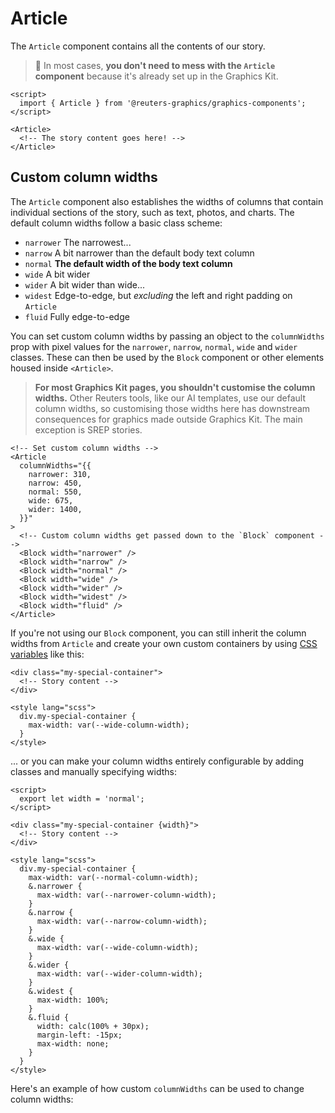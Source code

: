 

<Meta of={ArticleStories} />

# Article

The `Article` component contains all the contents of our story.

> 📌 In most cases, **you don't need to mess with the `Article` component** because it's already set up in the Graphics Kit.

```svelte
<script>
  import { Article } from '@reuters-graphics/graphics-components';
</script>

<Article>
  <!-- The story content goes here! -->
</Article>
```

<Canvas of={ArticleStories.Demo} />

## Custom column widths

The `Article` component also establishes the widths of columns that contain individual sections of the story, such as text, photos, and charts. The default column widths follow a basic class scheme:

- `narrower` The narrowest...
- `narrow` A bit narrower than the default body text column
- `normal` **The default width of the body text column**
- `wide` A bit wider
- `wider` A bit wider than wide...
- `widest` Edge-to-edge, but _excluding_ the left and right padding on `Article`
- `fluid` Fully edge-to-edge

You can set custom column widths by passing an object to the `columnWidths` prop with pixel values for the `narrower`, `narrow`, `normal`, `wide` and `wider` classes. These can then be used by the `Block` component or other elements housed inside `<Article>`.

> **For most Graphics Kit pages, you shouldn't customise the column widths.** Other Reuters tools, like our AI templates, use our default column widths, so customising those widths here has downstream consequences for graphics made outside Graphics Kit. The main exception is SREP stories.

```svelte
<!-- Set custom column widths -->
<Article
  columnWidths="{{
    narrower: 310,
    narrow: 450,
    normal: 550,
    wide: 675,
    wider: 1400,
  }}"
>
  <!-- Custom column widths get passed down to the `Block` component -->
  <Block width="narrower" />
  <Block width="narrow" />
  <Block width="normal" />
  <Block width="wide" />
  <Block width="wider" />
  <Block width="widest" />
  <Block width="fluid" />
</Article>
```

If you're not using our `Block` component, you can still inherit the column widths from `Article` and create your own custom containers by using [CSS variables](https://developer.mozilla.org/en-US/docs/Web/CSS/Using_CSS_custom_properties) like this:

```svelte
<div class="my-special-container">
  <!-- Story content -->
</div>

<style lang="scss">
  div.my-special-container {
    max-width: var(--wide-column-width);
  }
</style>
```

... or you can make your column widths entirely configurable by adding classes and manually specifying widths:

```svelte
<script>
  export let width = 'normal';
</script>

<div class="my-special-container {width}">
  <!-- Story content -->
</div>

<style lang="scss">
  div.my-special-container {
    max-width: var(--normal-column-width);
    &.narrower {
      max-width: var(--narrower-column-width);
    }
    &.narrow {
      max-width: var(--narrow-column-width);
    }
    &.wide {
      max-width: var(--wide-column-width);
    }
    &.wider {
      max-width: var(--wider-column-width);
    }
    &.widest {
      max-width: 100%;
    }
    &.fluid {
      width: calc(100% + 30px);
      margin-left: -15px;
      max-width: none;
    }
  }
</style>
```

Here's an example of how <span className='custom'>custom</span> `columnWidths` can be used to change column widths:

<Canvas of={ArticleStories.CustomColumns} />
